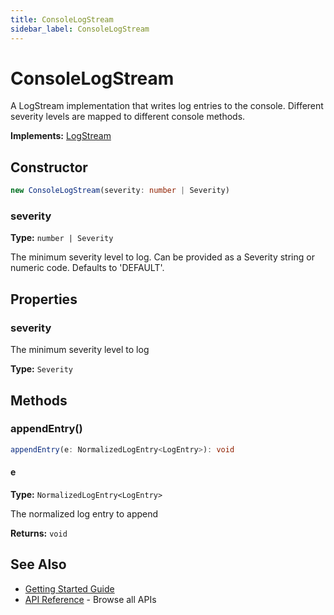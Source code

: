 ```yaml
---
title: ConsoleLogStream
sidebar_label: ConsoleLogStream
---
```



# ConsoleLogStream

A LogStream implementation that writes log entries to the console.
Different severity levels are mapped to different console methods.

**Implements:** [LogStream](../interfaces/logstream)

## Constructor

<Tabs>
  <TabItem value="signature" label="Signature" default>

```typescript
new ConsoleLogStream(severity: number | Severity)
```

  </TabItem>
  <TabItem value="params" label="Parameters">

### severity

**Type:** `number | Severity`

The minimum severity level to log. Can be provided as a
               Severity string or numeric code. Defaults to 'DEFAULT'.

  </TabItem>
</Tabs>

## Properties

### severity

The minimum severity level to log

**Type:** `Severity`

## Methods

### appendEntry()

<Tabs>
  <TabItem value="signature" label="Signature" default>

```typescript
appendEntry(e: NormalizedLogEntry<LogEntry>): void
```

  </TabItem>
  <TabItem value="params" label="Parameters">

#### e

**Type:** `NormalizedLogEntry<LogEntry>`

The normalized log entry to append

  </TabItem>
</Tabs>

**Returns:** `void`

## See Also

- [Getting Started Guide](/tutorial)
- [API Reference](/api) - Browse all APIs
